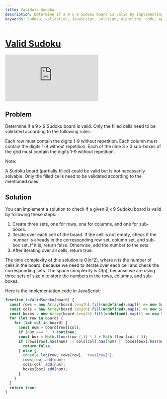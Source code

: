 ```yaml
---
title: Validate Sudoku
description: Determine if a 9 x 9 Sudoku board is valid by implementing a solution in JavaScript that checks if the board follows the given rules of containing digits 1-9 without repetition in rows, columns, and sub-boxes.
keywords: Sudoku, validation, JavaScript, solution, algorithm, code, optimization
---
```



# [Valid Sudoku](https://leetcode.com/problems/valid-sudoku/) <DifficultyChip difficulty="medium" />

<div className="iframe-container">
	<iframe className="responsive-iframe" src="https://www.youtube.com/embed/TjFXEUCMqI8"
					title="YouTube video player" frameBorder="0"
					allow="accelerometer; autoplay; clipboard-write; encrypted-media; gyroscope; picture-in-picture"
					allowFullScreen></iframe>
</div>

## Problem

Determine if a 9 x 9 Sudoku board is valid. Only the filled cells need to be validated according to the following rules:

Each row must contain the digits 1-9 without repetition.
Each column must contain the digits 1-9 without repetition.
Each of the nine 3 x 3 sub-boxes of the grid must contain the digits 1-9 without repetition.

Note:

A Sudoku board (partially filled) could be valid but is not necessarily solvable.
Only the filled cells need to be validated according to the mentioned rules.

## Solution

You can implement a solution to check if a given 9 x 9 Sudoku board is valid by following these steps:

1. Create three sets, one for rows, one for columns, and one for sub-boxes.
2. Iterate over each cell of the board. If the cell is not empty, check if the number is already in the corresponding row set, column set, and sub-box set. If it is, return false. Otherwise, add the number to the sets.
3. After iterating over all cells, return true.

The time complexity of this solution is O(n^2), where n is the number of cells in the board, because we need to iterate over each cell and check the corresponding sets. The space complexity is O(n), because we are using three sets of size n to store the numbers in the rows, columns, and sub-boxes.

Here is the implementation code in JavaScript:

```javascript
function isValidSudoku(board) {
  const rows = new Array(board.length).fill(undefined).map(() => new Set());
  const cols = new Array(board.length).fill(undefined).map(() => new Set());
  const boxes = new Array(board.length).fill(undefined).map(() => new Set());
  for (let row in board) {
    for (let col in board) {
      const num = board[row][col];
      if (num === '.') continue;
      const box = Math.floor(row / 3) * 3 + Math.floor(col / 3);
      if (rows[row].has(num) || cols[col].has(num) || boxes[box].has(num)) {
        return false;
      } else {
        console.log(row, rows[row], 'rows[row]');
        rows[row].add(num);
        cols[col].add(num);
        boxes[box].add(num);
      }
    }
  }
  return true;
}
```
